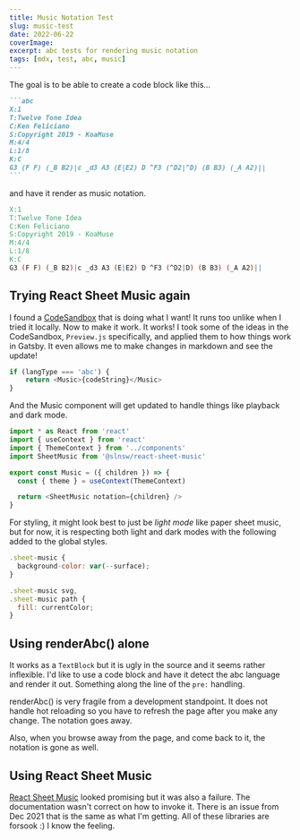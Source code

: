 ```yaml
---
title: Music Notation Test
slug: music-test
date: 2022-06-22
coverImage:
excerpt: abc tests for rendering music notation
tags: [mdx, test, abc, music]
---
```


The goal is to be able to create a code block like this...

````md
```abc
X:1
T:Twelve Tone Idea
C:Ken Feliciano
S:Copyright 2019 - KoaMuse
M:4/4
L:1/8
K:C
G3 (F F) (_B B2)|c _d3 A3 (E|E2) D ^F3 (^D2|^D) (B B3) (_A A2)||
```
````

and have it render as music notation.

```abc
X:1
T:Twelve Tone Idea
C:Ken Feliciano
S:Copyright 2019 - KoaMuse
M:4/4
L:1/8
K:C
G3 (F F) (_B B2)|c _d3 A3 (E|E2) D ^F3 (^D2|D) (B B3) (_A A2)||
```

## Trying React Sheet Music again

I found a [CodeSandbox](https://codesandbox.io/s/qrjj5?file=/src/Preview.js) that is doing what I want! It runs too unlike when I tried it locally. Now to make it work. It works! I took some of the ideas in the CodeSandbox, `Preview.js` specifically, and applied them to how things work in Gatsby. It even allows me to make changes in markdown and see the update!

```jsx:title=Code.js snippet
if (langType === 'abc') {
    return <Music>{codeString}</Music>
}
```

And the Music component will get updated to handle things like playback and dark mode.

```jsx:title=Music.js
import * as React from 'react'
import { useContext } from 'react'
import { ThemeContext } from '../components'
import SheetMusic from '@slnsw/react-sheet-music'

export const Music = ({ children }) => {
  const { theme } = useContext(ThemeContext)

  return <SheetMusic notation={children} />
}
```

For styling, it might look best to just be _light mode_ like paper sheet music, but for now, it is respecting both light and dark modes with the following added to the global styles.

```css:title=App.js snippet
.sheet-music {
  background-color: var(--surface);
}

.sheet-music svg,
.sheet-music path {
  fill: currentColor;
}
```

## Using renderAbc() alone

It works as a `TextBlock` but it is ugly in the source and it seems rather inflexible. I'd like to use a code block and have it detect the abc language and render it out. Something along the line of the `pre:` handling.

renderAbc() is very fragile from a development standpoint. It does not handle hot reloading so you have to refresh the page after you make any change. The notation goes away.

Also, when you browse away from the page, and come back to it, the notation is gone as well.

## Using React Sheet Music

[React Sheet Music](https://github.com/slnsw/react-sheet-music) looked promising but it was also a failure. The documentation wasn't correct on how to invoke it. There is an issue from Dec 2021 that is the same as what I'm getting. All of these libraries are forsook :) I know the feeling.
